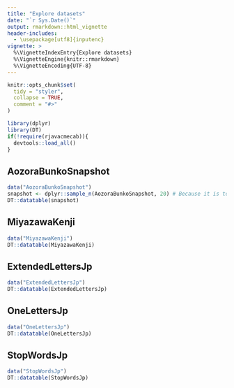 ```yaml
---
title: "Explore datasets"
date: "`r Sys.Date()`"
output: rmarkdown::html_vignette
header-includes:
  - \usepackage[utf8]{inputenc}
vignette: >
  %\VignetteIndexEntry{Explore datasets}
  %\VignetteEngine{knitr::rmarkdown}
  %\VignetteEncoding{UTF-8}
---
```


```r
knitr::opts_chunk$set(
  tidy = "styler",
  collapse = TRUE,
  comment = "#>"
)
```

```r
library(dplyr)
library(DT)
if(!require(rjavacmecab)){
  devtools::load_all()
}
```

## AozoraBunkoSnapshot

```r
data("AozoraBunkoSnapshot")
snapshot <- dplyr::sample_n(AozoraBunkoSnapshot, 20) # Because it is too large to show whole entries, sampling 20 rows.
DT::datatable(snapshot)
```

## MiyazawaKenji

```r
data("MiyazawaKenji")
DT::datatable(MiyazawaKenji)
```

## ExtendedLettersJp

```r
data("ExtendedLettersJp")
DT::datatable(ExtendedLettersJp)
```

## OneLettersJp

```r
data("OneLettersJp")
DT::datatable(OneLettersJp)
```

## StopWordsJp

```r
data("StopWordsJp")
DT::datatable(StopWordsJp)
```

